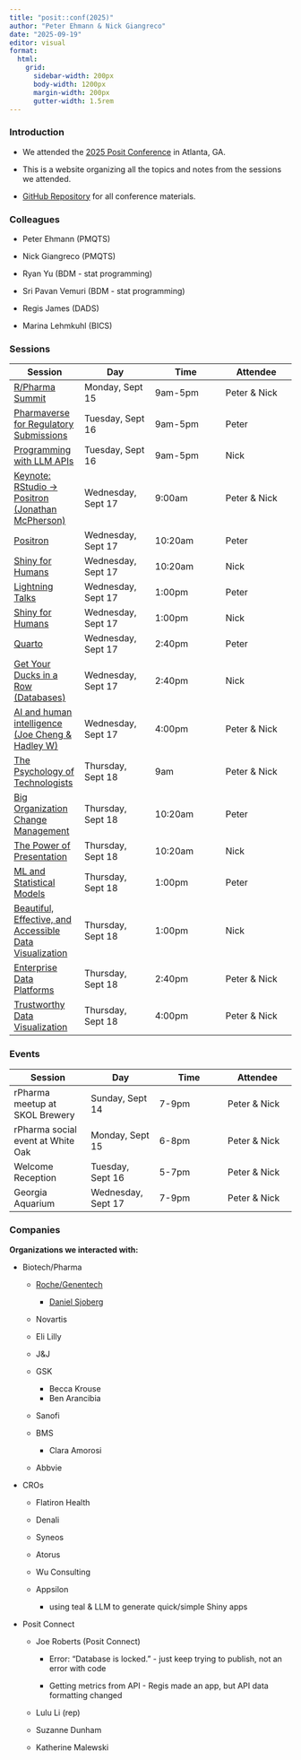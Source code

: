 ```yaml
---
title: "posit::conf(2025)"
author: "Peter Ehmann & Nick Giangreco"
date: "2025-09-19"
editor: visual
format:
  html:
    grid:
      sidebar-width: 200px
      body-width: 1200px
      margin-width: 200px
      gutter-width: 1.5rem
---
```


### Introduction

-   We attended the [2025 Posit Conference](https://posit.co/conference/) in Atlanta, GA.

-   This is a website organizing all the topics and notes from the sessions we attended.

-   [GitHub Repository](https://github.com/posit-conf-2025) for all conference materials.

### Colleagues

-   Peter Ehmann (PMQTS)

-   Nick Giangreco (PMQTS)

-   Ryan Yu (BDM - stat programming)

-   Sri Pavan Vemuri (BDM - stat programming)

-   Regis James (DADS)

-   Marina Lehmkuhl (BICS)

### Sessions

| Session | Day | Time | Attendee |
|------------------|------------------|------------------|------------------|
| [R/Pharma Summit](https://posit.co/blog/register-for-r-pharma-at-posit-conf-2025/#r-pharma-summit) | Monday, Sept 15 | 9am-5pm | Peter & Nick |
| [Pharmaverse for Regulatory Submissions](https://posit-conf-2025.github.io/pharmaverse/) | Tuesday, Sept 16 | 9am-5pm | Peter |
| [Programming with LLM APIs](https://github.com/posit-conf-2025/llm) | Tuesday, Sept 16 | 9am-5pm | Nick |
| [Keynote: RStudio -\> Positron (Jonathan McPherson)](https://reg.conf.posit.co/flow/posit/positconf25/attendee-portal/page/sessioncatalog/session/1745350850391001oFGi) | Wednesday, Sept 17 | 9:00am | Peter & Nick |
| [Positron](https://reg.conf.posit.co/flow/posit/positconf25/attendee-portal/page/sessioncatalog/session/1745351601963001aBKi) | Wednesday, Sept 17 | 10:20am | Peter |
| [Shiny for Humans](https://reg.conf.posit.co/flow/posit/positconf25/attendee-portal/page/sessioncatalog/session/1745351602179001akB6) | Wednesday, Sept 17 | 10:20am | Nick |
| [Lightning Talks](https://reg.conf.posit.co/flow/posit/positconf25/attendee-portal/page/sessioncatalog/session/1745351143742001aTfb) | Wednesday, Sept 17 | 1:00pm | Peter |
| [Shiny for Humans](https://reg.conf.posit.co/flow/posit/positconf25/attendee-portal/page/sessioncatalog/session/1745351602179001akB6) | Wednesday, Sept 17 | 1:00pm | Nick |
| [Quarto](https://reg.conf.posit.co/flow/posit/positconf25/attendee-portal/page/sessioncatalog/session/1745351602107001ax1G) | Wednesday, Sept 17 | 2:40pm | Peter |
| [Get Your Ducks in a Row (Databases)](https://reg.conf.posit.co/flow/posit/positconf25/attendee-portal/page/sessioncatalog/session/1745351601199001aqoB) | Wednesday, Sept 17 | 2:40pm | Nick |
| [AI and human intelligence (Joe Cheng & Hadley W)](https://reg.conf.posit.co/flow/posit/positconf25/attendee-portal/page/sessioncatalog/session/1745350849722001oxAf) | Wednesday, Sept 17 | 4:00pm | Peter & Nick |
| [The Psychology of Technologists](https://reg.conf.posit.co/flow/posit/positconf25/attendee-portal/page/sessioncatalog/session/1745350850328001opY2) | Thursday, Sept 18 | 9am | Peter & Nick |
| [Big Organization Change Management](https://reg.conf.posit.co/flow/posit/positconf25/attendee-portal/page/sessioncatalog/session/1745351601513001anfC) | Thursday, Sept 18 | 10:20am | Peter |
| [The Power of Presentation](https://reg.conf.posit.co/flow/posit/positconf25/attendee-portal/page/sessioncatalog/session/1745351601272001atTE) | Thursday, Sept 18 | 10:20am | Nick |
| [ML and Statistical Models](https://reg.conf.posit.co/flow/posit/positconf25/attendee-portal/page/sessioncatalog/session/1745351601666001agrt) | Thursday, Sept 18 | 1:00pm | Peter |
| [Beautiful, Effective, and Accessible Data Visualization](https://reg.conf.posit.co/flow/posit/positconf25/attendee-portal/page/sessioncatalog/session/1745351601121001aPig) | Thursday, Sept 18 | 1:00pm | Nick |
| [Enterprise Data Platforms](https://reg.conf.posit.co/flow/posit/positconf25/attendee-portal/page/sessioncatalog/session/1745351601343001aJpT) | Thursday, Sept 18 | 2:40pm | Peter & Nick |
| [Trustworthy Data Visualization](https://reg.conf.posit.co/flow/posit/positconf25/attendee-portal/page/sessioncatalog/session/1745350850263001o6Gl) | Thursday, Sept 18 | 4:00pm | Peter & Nick |

### Events

| Session                           | Day                | Time  | Attendee     |
|--------------------|------------------|------------------|------------------|
| rPharma meetup at SKOL Brewery    | Sunday, Sept 14    | 7-9pm | Peter & Nick |
| rPharma social event at White Oak | Monday, Sept 15    | 6-8pm | Peter & Nick |
| Welcome Reception                 | Tuesday, Sept 16   | 5-7pm | Peter & Nick |
| Georgia Aquarium                  | Wednesday, Sept 17 | 7-9pm | Peter & Nick |

### Companies

**Organizations we interacted with:**

-   Biotech/Pharma

    -   [Roche/Genentech](https://github.com/insightsengineering)

        -   [Daniel Sjoberg](https://www.danieldsjoberg.com/)

    -   Novartis

    -   Eli Lilly

    -   J&J

    -   GSK

        -   Becca Krouse
        -   Ben Arancibia

    -   Sanofi

    -   BMS

        -   Clara Amorosi

    -   Abbvie

-   CROs

    -   Flatiron Health

    -   Denali

    -   Syneos

    -   Atorus

    -   Wu Consulting

    -   Appsilon

        -   using teal & LLM to generate quick/simple Shiny apps

-   Posit Connect

    -   Joe Roberts (Posit Connect)

        -   Error: "Database is locked." - just keep trying to publish, not an error with code

        -   Getting metrics from API - Regis made an app, but API data formatting changed

    -   Lulu Li (rep)

    -   Suzanne Dunham

    -   Katherine Malewski
